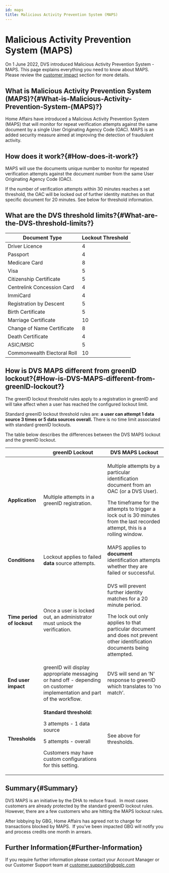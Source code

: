 ```yaml
---
id: maps
title: Malicious Activity Prevention System (MAPS)
---
```


# Malicious Activity Prevention System (MAPS)

On 1 June 2022, DVS introduced Malicious Activity Prevention System - MAPS. This page explains everything you need to know about MAPS. Please review the [customer impact](https://vixverify.atlassian.net/wiki/spaces/GREEN/pages/2191327233/Malicious+Activity+Prevention+System+MAPS#Customer-Impact) section for more details.

## **What is Malicious Activity Prevention System (MAPS)?**{#What-is-Malicious-Activity-Prevention-System-(MAPS)?}

Home Affairs have introduced a Malicious Activity Prevention System (MAPS) that will monitor for repeat verification attempts against the same document by a single User Originating Agency Code (OAC). MAPS is an added security measure aimed at improving the detection of fraudulent activity.

## **How does it work?**{#How-does-it-work?}

MAPS will use the documents unique number to monitor for repeated verification attempts against the document number from the same User Originating Agency Code (OAC).

If the number of verification attempts within 30 minutes reaches a set threshold, the OAC will be locked out of further identity matches on that specific document for 20 minutes. See below for threshold information.

## **What are the DVS threshold limits?**{#What-are-the-DVS-threshold-limits?}

| **Document Type**           | **Lockout Threshold** |
| --------------------------- | --------------------- |
| Driver Licence              | 4                     |
| Passport                    | 4                     |
| Medicare Card               | 8                     |
| Visa                        | 5                     |
| Citizenship Certificate     | 5                     |
| Centrelink Concession Card  | 4                     |
| ImmiCard                    | 4                     |
| Registration by Descent     | 5                     |
| Birth Certificate           | 5                     |
| Marriage Certificate        | 10                    |
| Change of Name Certificate  | 8                     |
| Death Certificate           | 4                     |
| ASIC/MSIC                   | 5                     |
| Commonwealth Electoral Roll | 10                    |

## **How is DVS MAPS different from greenID lockout?**{#How-is-DVS-MAPS-different-from-greenID-lockout?}

The greenID lockout threshold rules apply to a registration in greenID and will take affect when a user has reached the configured lockout limit.

Standard greenID lockout threshold rules are: **a user can attempt 1 data source 3 times or 5 data sources overall.** There is no time limit associated with standard greenID lockouts.

The table below describes the differences between the DVS MAPS lockout and the greenID lockout.

|                            | **greenID Lockout**                                                                                                                                         | **DVS MAPS Lockout**                                                                                                                                                                                                             |
| -------------------------- | ----------------------------------------------------------------------------------------------------------------------------------------------------------- | -------------------------------------------------------------------------------------------------------------------------------------------------------------------------------------------------------------------------------- |
| **Application**            | Multiple attempts in a greenID registration.                                                                                                                | <p>Multiple attempts by a particular identification document from an OAC (or a DVS User).</p><p>The timeframe for the attempts to trigger a lock out is 30 minutes from the last recorded attempt, this is a rolling window.</p> |
| **Conditions**             | Lockout applies to failed **data** source attempts.                                                                                                         | MAPS applies to **document** identification attempts whether they are failed or successful.                                                                                                                                      |
| **Time period of lockout** | Once a user is locked out, an administrator must unlock the verification.                                                                                   | <p>DVS will prevent further identity matches for a 20 minute period.</p><p>The lock out only applies to that particular document and does not prevent other identification documents being attempted.</p>                        |
| **End user impact**        | greenID will display appropriate messaging or hand off - depending on customer implementation and part of the workflow.                                     | DVS will send an ‘N' response to greenID which translates to 'no match’.                                                                                                                                                         |
| **Thresholds**             | <p>**Standard threshold:**</p><p>3 attempts - 1 data source</p><p>5 attempts - overall</p><p>Customers may have custom configurations for this setting.</p> | See above for thresholds.                                                                                                                                                                                                        |

## **Summary**{#Summary}

DVS MAPS is an initiative by the DHA to reduce fraud.  In most cases customers are already protected by the standard greenID lockout rules.  However, there are a few customers who are hitting the MAPS lockout rules.

After lobbying by GBG, Home Affairs has agreed not to charge for transactions blocked by MAPS.  If you’ve been impacted GBG will notify you and process credits one month in arrears.

## **Further Information**{#Further-Information}

If you require further information please contact your Account Manager or our Customer Support team at [customer.support@gbgplc.com](https://vixverify.atlassian.net/wiki/spaces/GREEN/pages/2191327233/Malicious+Activity+Prevention+System+MAPS#Customer-Impact)
